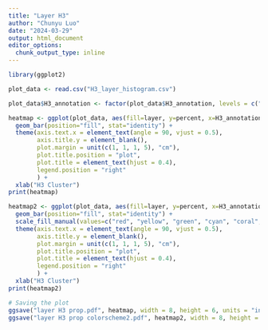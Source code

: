 ---
title: "Layer H3"
author: "Chunyu Luo"
date: "2024-03-29"
output: html_document
editor_options: 
  chunk_output_type: inline
---
```{r}
library(ggplot2)
```

```{r}
plot_data <- read.csv("H3_layer_histogram.csv")
```

```{r}
plot_data$H3_annotation <- factor(plot_data$H3_annotation, levels = c("IN-VZ/LGE1", "IN-CGE5", "IN-GE2", "IN-VZ/LGE2", "INP-VZ", "INP-VZ/GE1", "IN-MGE3", "IN-CGE4", "IN-GE1", "IN-CGE2", "INP-LGE1", "INP-LGE2", "IN-CGE3", "IN-MGE2", "IN-MGE4", "IN-MGE1", "IN-SST4", "IN-SST2", "INP-VZ/GE2", "IN-CGE1", "IN-SST3", "IN-SST1", "IN-SST-NPY", "IN-MGE5", "IN-VIP-late"))
```

```{r}
heatmap <- ggplot(plot_data, aes(fill=layer, y=percent, x=H3_annotation)) +
  geom_bar(position="fill", stat="identity") +
  theme(axis.text.x = element_text(angle = 90, vjust = 0.5),
        axis.title.y = element_blank(),
        plot.margin = unit(c(1, 1, 1, 5), "cm"),
        plot.title.position = "plot",
        plot.title = element_text(hjust = 0.4),
        legend.position = "right"
        ) +
  xlab("H3 Cluster") 
print(heatmap)
```

```{r}
heatmap2 <- ggplot(plot_data, aes(fill=layer, y=percent, x=H3_annotation)) +
  geom_bar(position="fill", stat="identity") +
  scale_fill_manual(values=c("red", "yellow", "green", "cyan", "coral", "royalblue")) +
  theme(axis.text.x = element_text(angle = 90, vjust = 0.5),
        axis.title.y = element_blank(),
        plot.margin = unit(c(1, 1, 1, 5), "cm"),
        plot.title.position = "plot",
        plot.title = element_text(hjust = 0.4),
        legend.position = "right"
        ) +
  xlab("H3 Cluster") 
print(heatmap2)
```

```{r}
# Saving the plot
ggsave("layer H3 prop.pdf", heatmap, width = 8, height = 6, units = "in")
ggsave("layer H3 prop colorscheme2.pdf", heatmap2, width = 8, height = 6, units = "in")
```

